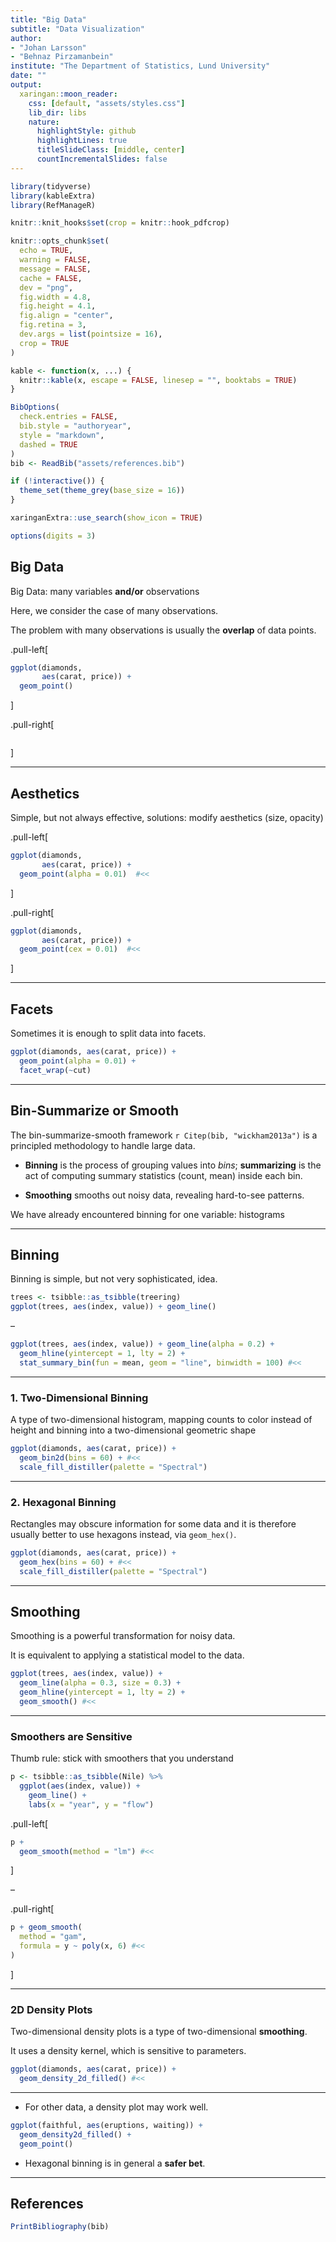 ```yaml
---
title: "Big Data"
subtitle: "Data Visualization"
author: 
- "Johan Larsson"
- "Behnaz Pirzamanbein"
institute: "The Department of Statistics, Lund University"
date: ""
output:
  xaringan::moon_reader:
    css: [default, "assets/styles.css"]
    lib_dir: libs
    nature:
      highlightStyle: github
      highlightLines: true
      titleSlideClass: [middle, center]
      countIncrementalSlides: false
---
```


```r
library(tidyverse)
library(kableExtra)
library(RefManageR)

knitr::knit_hooks$set(crop = knitr::hook_pdfcrop)

knitr::opts_chunk$set(
  echo = TRUE,
  warning = FALSE,
  message = FALSE,
  cache = FALSE,
  dev = "png",
  fig.width = 4.8,
  fig.height = 4.1,
  fig.align = "center",
  fig.retina = 3,
  dev.args = list(pointsize = 16),
  crop = TRUE
)

kable <- function(x, ...) {
  knitr::kable(x, escape = FALSE, linesep = "", booktabs = TRUE)
}

BibOptions(
  check.entries = FALSE,
  bib.style = "authoryear",
  style = "markdown",
  dashed = TRUE
)
bib <- ReadBib("assets/references.bib")

if (!interactive()) {
  theme_set(theme_grey(base_size = 16))
}

xaringanExtra::use_search(show_icon = TRUE)

options(digits = 3)
```

## Big Data

Big Data: many variables **and/or** observations

Here, we consider the case of many observations.

The problem with many observations is usually the **overlap** of data points.

.pull-left[
```r
ggplot(diamonds, 
       aes(carat, price)) +
  geom_point()
```
]

.pull-right[
```r
```
]

---

## Aesthetics

Simple, but not always effective, solutions: modify aesthetics (size, opacity)

.pull-left[
```r
ggplot(diamonds, 
       aes(carat, price)) +
  geom_point(alpha = 0.01)  #<<
```
]

.pull-right[
```r
ggplot(diamonds, 
       aes(carat, price)) +
  geom_point(cex = 0.01)  #<<
```
]

---

## Facets

Sometimes it is enough to split data into facets.

```r
ggplot(diamonds, aes(carat, price)) +
  geom_point(alpha = 0.01) +
  facet_wrap(~cut)
```

---

## Bin-Summarize or Smooth

The bin-summarize-smooth framework `r Citep(bib, "wickham2013a")` is a principled
methodology to handle large data.

- **Binning** is the process of grouping values into *bins*; **summarizing** is the act of computing summary statistics (count, mean) inside each bin.

- **Smoothing** smooths out noisy data, revealing hard-to-see patterns.

We have already encountered binning for one variable: histograms

---

## Binning

Binning is simple, but not very sophisticated, idea.

```r
trees <- tsibble::as_tsibble(treering)
ggplot(trees, aes(index, value)) + geom_line()
```

--

```r
ggplot(trees, aes(index, value)) + geom_line(alpha = 0.2) +
  geom_hline(yintercept = 1, lty = 2) +
  stat_summary_bin(fun = mean, geom = "line", binwidth = 100) #<<
```

---

### 1. Two-Dimensional Binning

A type of two-dimensional histogram, mapping counts to color instead of height
and binning into a two-dimensional geometric shape

```r
ggplot(diamonds, aes(carat, price)) +
  geom_bin2d(bins = 60) + #<<
  scale_fill_distiller(palette = "Spectral")
```

---

### 2. Hexagonal Binning

Rectangles may obscure information for some data and it is therefore usually better
to use hexagons instead, via `geom_hex()`.

```r
ggplot(diamonds, aes(carat, price)) +
  geom_hex(bins = 60) + #<<
  scale_fill_distiller(palette = "Spectral")
```

---

## Smoothing

Smoothing is a powerful transformation for noisy data.

It is equivalent to applying a statistical model to the data.

```r
ggplot(trees, aes(index, value)) +
  geom_line(alpha = 0.3, size = 0.3) +
  geom_hline(yintercept = 1, lty = 2) +
  geom_smooth() #<<
```

---

### Smoothers are Sensitive

Thumb rule: stick with smoothers that you understand

```r
p <- tsibble::as_tsibble(Nile) %>%
  ggplot(aes(index, value)) +
    geom_line() +
    labs(x = "year", y = "flow")
```

.pull-left[
```r
p + 
  geom_smooth(method = "lm") #<<
```
]

--

.pull-right[
```r
p + geom_smooth(
  method = "gam",
  formula = y ~ poly(x, 6) #<<
)
```
]

---

### 2D Density Plots

Two-dimensional density plots is a type of two-dimensional **smoothing**.

It uses a density kernel, which is sensitive to parameters.

```r
ggplot(diamonds, aes(carat, price)) +
  geom_density_2d_filled() #<<
```

---

- For other data, a density plot may work well.

```r
ggplot(faithful, aes(eruptions, waiting)) +
  geom_density2d_filled() +
  geom_point()
```

- Hexagonal binning is in general a **safer bet**.

---

## References

```r
PrintBibliography(bib)
```
